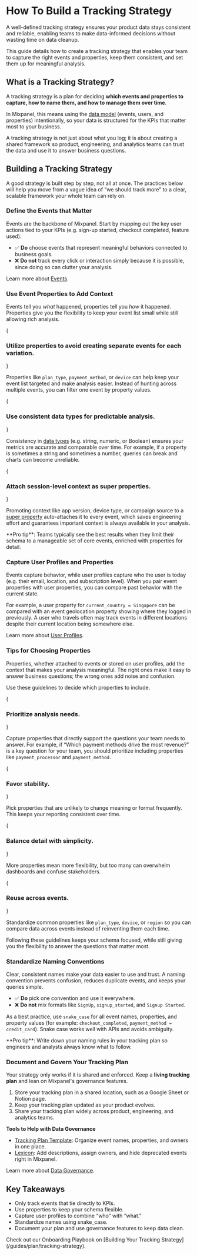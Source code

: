 
# How To Build a Tracking Strategy

A well-defined tracking strategy ensures your product data stays consistent and reliable, enabling teams to make data-informed decisions without wasting time on data cleanup. 

This guide details how to create a tracking strategy that enables your team to capture the right events and properties, keep them consistent, and set them up for meaningful analysis.

## What is a Tracking Strategy?

A tracking strategy is a plan for deciding **which events and properties to capture, how to name them, and how to manage them over time**.

In Mixpanel, this means using the [data model](/docs/data-structure/concepts) (events, users, and properties) intentionally, so your data is structured for the KPIs that matter most to your business.

A tracking strategy is not just about what you log; it is about creating a shared framework so product, engineering, and analytics teams can trust the data and use it to answer business questions.

## Building a Tracking Strategy

A good strategy is built step by step, not all at once. The practices below will help you move from a vague idea of “we should track more” to a clear, scalable framework your whole team can rely on.

### Define the Events that Matter

Events are the backbone of Mixpanel. Start by mapping out the key user actions tied to your KPIs (e.g. sign-up started, checkout completed, feature used).

- ✅ **Do** choose events that represent meaningful behaviors connected to business goals.
- ❌ **Do not** track every click or interaction simply because it is possible, since doing so can clutter your analysis.


Learn more about [Events](/docs/data-structure/events-and-properties).

### Use Event Properties to Add Context

Events tell you *what* happened, properties tell you *how* it happened. Properties give you the flexibility to keep your event list small while still allowing rich analysis.

<Steps>

{<h3>Utilize properties to avoid creating separate events for each variation.</h3>}

Properties like `plan_type`, `payment_method`, or `device` can help keep your event list targeted and make analysis easier. Instead of hunting across multiple events, you can filter one event by property values.

{<h3>Use consistent data types for predictable analysis.</h3>}

Consistency in [data types](/docs/data-structure/property-reference/data-type) (e.g. string, numeric, or Boolean) ensures your metrics are accurate and comparable over time. For example, if a property is sometimes a string and sometimes a number, queries can break and charts can become unreliable.

{<h3>Attach session-level context as super properties.</h3>}

Promoting context like app version, device type, or campaign source to a [super property](/docs/tracking-methods/sdks/javascript#setting-super-properties) auto-attaches it to every event, which saves engineering effort and guarantees important context is always available in your analysis.

</Steps>

<Callout type="info">
**Pro tip**: Teams typically see the best results when they limit their schema to a manageable set of core events, enriched with properties for detail.
</Callout>

### Capture User Profiles and Properties

Events capture behavior, while user profiles capture who the user is today (e.g. their email, location, and subscription level). When you pair event properties with user properties, you can compare past behavior with the current state.

For example, a user property for `current_country = Singapore` can be compared with an event geolocation property showing where they logged in previously. A user who travels often may track events in different locations despite their current location being somewhere else.

Learn more about [User Profiles](/docs/data-structure/user-profiles).

### Tips for Choosing Properties

Properties, whether attached to events or stored on user profiles, add the context that makes your analysis meaningful. The right ones make it easy to answer business questions; the wrong ones add noise and confusion.

Use these guidelines to decide which properties to include.

<Steps>

{<h3>Prioritize analysis needs.</h3>}

Capture properties that directly support the questions your team needs to answer. For example, if “Which payment methods drive the most revenue?” is a key question for your team, you should prioritize including properties like `payment_processor` and `payment_method`.

{<h3>Favor stability.</h3>}

Pick properties that are unlikely to change meaning or format frequently. This keeps your reporting consistent over time.

{<h3>Balance detail with simplicity.</h3>}

More properties mean more flexibility, but too many can overwhelm dashboards and confuse stakeholders.

{<h3>Reuse across events.</h3>}

Standardize common properties like `plan_type`, `device`, or `region` so you can compare data across events instead of reinventing them each time.

</Steps>

Following these guidelines keeps your schema focused, while still giving you the flexibility to answer the questions that matter most.

### Standardize Naming Conventions

Clear, consistent names make your data easier to use and trust. A naming convention prevents confusion, reduces duplicate events, and keeps your queries simple.

- ✅ **Do** pick one convention and use it everywhere.
- ❌ **Do not** mix formats like `SignUp`, `signup_started`, and `Signup Started`.

As a best practice, use `snake_case` for all event names, properties, and property values (for example: `checkout_completed`, `payment_method = credit_card`). Snake case works well with APIs and avoids ambiguity.

<Callout type="info" >
**Pro tip**: Write down your naming rules in your tracking plan so engineers and analysts always know what to follow.
</Callout>

### Document and Govern Your Tracking Plan

Your strategy only works if it is shared and enforced. Keep a **living tracking plan** and lean on Mixpanel's governance features.

1. Store your tracking plan in a shared location, such as a Google Sheet or Notion page.
2. Keep your tracking plan updated as your product evolves.
3. Share your tracking plan widely across product, engineering, and analytics teams.  

**Tools to Help with Data Governance**

- [Tracking Plan Template](/docs/tracking-best-practices/tracking-plan): Organize event names, properties, and owners in one place.
- [Lexicon](/docs/data-governance/lexicon): Add descriptions, assign owners, and hide deprecated events right in Mixpanel.

Learn more about [Data Governance](/docs/data-governance).

## Key Takeaways

- Only track events that tie directly to KPIs.
- Use properties to keep your schema flexible.
- Capture user profiles to combine “who” with “what.”
- Standardize names using snake_case.
- Document your plan and use governance features to keep data clean.

<Callout type="info">
Check out our Onboarding Playbook on [Building Your Tracking Strategy](/guides/plan/tracking-strategy).
</Callout>
